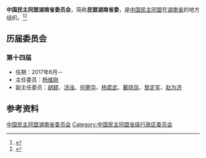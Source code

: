 {{Infobox PRCG
|机构名称 = 中国民主同盟湖南省委员会
|标志1    =
|格言1    =
|届数     = 十四
|任期始   = 2017年6月
|任期终   =
|职位1    = 主任委员
|人员1    = [[杨维刚|杨维刚]]
|职位2    = 副主任委员
|人员2    = [[胡颖|胡颖]]、[[汤浊|汤浊]]、[[何寄华|何寄华]]、[[杨君武|杨君武]]、[[戴晓凤|戴晓凤]]、[[黎定军|黎定军]]、[[赵为济|赵为济]]
|人数2    =
|职位3    =
|人员3    =
|组织法规 = 中国民主同盟章程
|上级机构 = [[中国民主同盟中央委员会|中国民主同盟中央委员会]]
|机构类型 = [[民主党派|民主党派]][[中国一级行政区|省级行政区]][[委员会|委员会]]
|行政级别 = 正厅级
|场所1    = 
|地址1    = 
|邮编1    = 
|电话1    = 
|官网1    = {{url|http://www.hnmm.org}}
}}
'''中国民主同盟湖南省委员会'''，简称'''民盟湖南省委'''，是[[中国民主同盟|中国民主同盟]]在[[湖南省|湖南省]]的地方组织。<ref>{{Cite book|title=湖南大辞典|author=禹舜主编; 朱益民, 姚洪波, 易延绶等副主编|publisher=新华出版社|year=1995|isbn=|location=北京|pages=}}</ref><ref>{{Cite book|title=湖南百科全书|author=禹舜主编; 洪期钧副主编|publisher=岳麓书社|year=1999|isbn=|location=长沙|pages=}}</ref>

== 历届委员会 ==
=== 第十四届 ===
* 任期：2017年6月－
* 主任委员：[[杨维刚|杨维刚]]
* 副主任委员：[[胡颖|胡颖]]、[[汤浊|汤浊]]、[[何寄华|何寄华]]、[[杨君武|杨君武]]、[[戴晓凤|戴晓凤]]、[[黎定军|黎定军]]、[[赵为济|赵为济]]

== 参考资料 ==
{{reflist}}

{{中华人民共和国各省级行政区|委员会|中国民主同盟|仅内地=yes}}

{{Authority control}}
[[Category:中国民主同盟湖南省委员会|]]
[[Category:中国民主同盟省级行政区委员会|Category:中国民主同盟省级行政区委员会]]